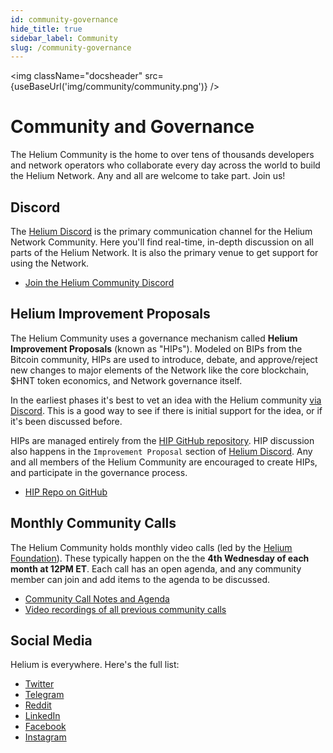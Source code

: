 ```yaml
---
id: community-governance
hide_title: true
sidebar_label: Community
slug: /community-governance
---
```



<img className="docsheader" src={useBaseUrl('img/community/community.png')} />

# Community and Governance

The Helium Community is the home to over tens of thousands developers and network operators who
collaborate every day across the world to build the Helium Network. Any and all are welcome to take
part. Join us!

## Discord

The [Helium Discord](https://discord.gg/helium) is the primary communication channel for the Helium
Network Community. Here you'll find real-time, in-depth discussion on all parts of the Helium
Network. It is also the primary venue to get support for using the Network.

- [Join the Helium Community Discord](https://discord.gg/helium)

## Helium Improvement Proposals

The Helium Community uses a governance mechanism called **Helium Improvement Proposals** (known as
"HIPs"). Modeled on BIPs from the Bitcoin community, HIPs are used to introduce, debate, and
approve/reject new changes to major elements of the Network like the core blockchain, $HNT token
economics, and Network governance itself.

In the earliest phases it's best to vet an idea with the Helium community
[via Discord](https://discord.gg/helium). This is a good way to see if there is initial support for
the idea, or if it's been discussed before.

HIPs are managed entirely from the [HIP GitHub repository](https://github.com/helium/HIP). HIP
discussion also happens in the `Improvement Proposal` section of
[Helium Discord](https://discord.gg/helium). Any and all members of the Helium Community are
encouraged to create HIPs, and participate in the governance process.

- [HIP Repo on GitHub](https://github.com/helium/HIP)

## Monthly Community Calls

The Helium Community holds monthly video calls (led by the
[Helium Foundation](https://www.helium.foundation/)). These typically happen on the the **4th
Wednesday of each month at 12PM ET**. Each call has an open agenda, and any community member can
join and add items to the agenda to be discussed.

- [Community Call Notes and Agenda](https://docs.google.com/document/d/1bMm2alBigBj3detA775Dn0Gz9UM5XczAeK9vnjBB3l0/edit#)
- [Video recordings of all previous community calls](https://vimeo.com/dewialliance)

## Social Media

Helium is everywhere. Here's the full list:

- [Twitter](https://twitter.com/helium)
- [Telegram](https://t.me/helium_network)
- [Reddit](https://www.reddit.com/r/HeliumNetwork/)
- [LinkedIn](https://www.linkedin.com/company/heliuminc/)
- [Facebook](https://www.facebook.com/heliumsystems)
- [Instagram](https://www.instagram.com/helium/)
